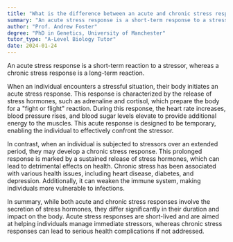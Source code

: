 ```yaml
---
title: "What is the difference between an acute and chronic stress response?"
summary: "An acute stress response is a short-term response to a stressor, while a chronic stress response is long-term."
author: "Prof. Andrew Foster"
degree: "PhD in Genetics, University of Manchester"
tutor_type: "A-Level Biology Tutor"
date: 2024-01-24
---
```


An acute stress response is a short-term reaction to a stressor, whereas a chronic stress response is a long-term reaction.

When an individual encounters a stressful situation, their body initiates an acute stress response. This response is characterized by the release of stress hormones, such as adrenaline and cortisol, which prepare the body for a "fight or flight" reaction. During this response, the heart rate increases, blood pressure rises, and blood sugar levels elevate to provide additional energy to the muscles. This acute response is designed to be temporary, enabling the individual to effectively confront the stressor.

In contrast, when an individual is subjected to stressors over an extended period, they may develop a chronic stress response. This prolonged response is marked by a sustained release of stress hormones, which can lead to detrimental effects on health. Chronic stress has been associated with various health issues, including heart disease, diabetes, and depression. Additionally, it can weaken the immune system, making individuals more vulnerable to infections.

In summary, while both acute and chronic stress responses involve the secretion of stress hormones, they differ significantly in their duration and impact on the body. Acute stress responses are short-lived and are aimed at helping individuals manage immediate stressors, whereas chronic stress responses can lead to serious health complications if not addressed.
    